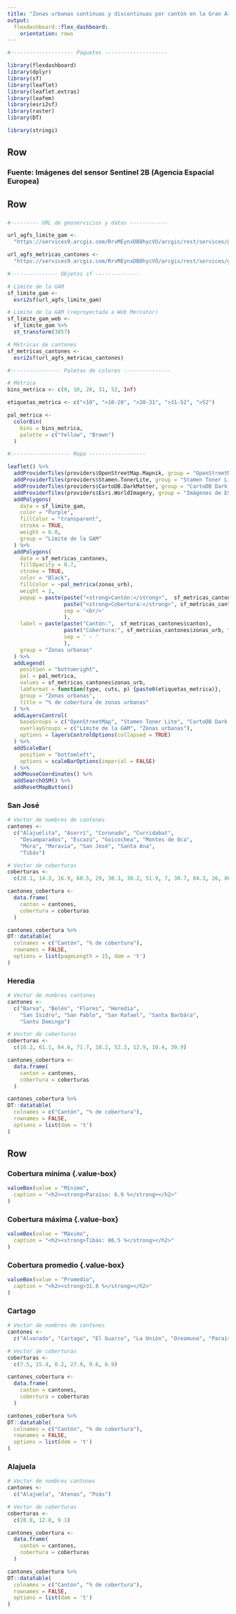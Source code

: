 ```yaml
---
title: "Zonas urbanas continuas y discontinuas por cantón en la Gran Área Metropolitana"
output: 
  flexdashboard::flex_dashboard:
    orientation: rows
---
```


```r
#-------------------- Paquetes --------------------

library(flexdashboard)
library(dplyr)
library(sf)
library(leaflet)
library(leaflet.extras)
library(leafem)
library(esri2sf)
library(raster)
library(DT)

library(stringi)

```


Row {data-height=10}
-----------------------------------------------------------------------
### **Fuente: Imágenes del sensor Sentinel 2B (Agencia Espacial Europea)**


Row {data-height=640}
-----------------------------------------------------------------------

### {data-width=600}
```r

#--------- URL de geoservicios y datos ------------

url_agfs_limite_gam <-
  "https://services9.arcgis.com/RrvMEynxDB8hycVO/arcgis/rest/services/gam_limite_gam/FeatureServer/0"

url_agfs_metricas_cantones <-
  "https://services9.arcgis.com/RrvMEynxDB8hycVO/arcgis/rest/services/gam_cantones_gam_metricas_se/FeatureServer/0"

#--------------- Objetos sf --------------

# Límite de la GAM
sf_limite_gam <- 
  esri2sf(url_agfs_limite_gam)

# Límite de la GAM (reproyectada a Web Mercator)
sf_limite_gam_web <- 
  sf_limite_gam %>%
  st_transform(3857)

# Métricas de cantones
sf_metricas_cantones <- 
  esri2sf(url_agfs_metricas_cantones)

#---------------- Paletas de colores ---------------

# Métrica
bins_metrica <- c(0, 10, 20, 31, 52, Inf)

etiquetas_metrica <- c("<10", ">10-20", ">20-31", ">31-52", ">52")

pal_metrica <- 
  colorBin(
    bins = bins_metrica,
    palette = c("Yellow", "Brown")
  )

```

```r

#------------------- Mapa ------------------

leaflet() %>%
  addProviderTiles(providers$OpenStreetMap.Mapnik, group = "OpenStreetMap") %>%
  addProviderTiles(providers$Stamen.TonerLite, group = "Stamen Toner Lite") %>%
  addProviderTiles(providers$CartoDB.DarkMatter, group = "CartoDB Dark Matter") %>%
  addProviderTiles(providers$Esri.WorldImagery, group = "Imágenes de ESRI") %>%
  addPolygons(
    data = sf_limite_gam,
    color = "Purple",
    fillColor = "transparent",
    stroke = TRUE,
    weight = 6.0,
    group = "Límite de la GAM"
  ) %>%
  addPolygons(
    data = sf_metricas_cantones,
    fillOpacity = 0.7,
    stroke = TRUE,
    color = "Black",
    fillColor = ~pal_metrica(zonas_urb),
    weight = 1,
    popup = paste(paste("<strong>Cantón:</strong>",  sf_metricas_cantones$canton), 
                  paste("<strong>Cobertura:</strong>", sf_metricas_cantones$zonas_urb, "%"), 
                  sep = '<br/>'
                  ),
    label = paste(paste("Cantón:",  sf_metricas_cantones$canton), 
                  paste("Cobertura:", sf_metricas_cantones$zonas_urb, "%"), 
                  sep = ' - '
                  ),
    group = "Zonas urbanas"
  ) %>%
  addLegend(
    position = "bottomright",
    pal = pal_metrica,
    values = sf_metricas_cantones$zonas_urb,
    labFormat = function(type, cuts, p) {paste0(etiquetas_metrica)},
    group = "Zonas urbanas",
    title = "% de cobertura de zonas urbanas"
  ) %>% 
  addLayersControl(
    baseGroups = c("OpenStreetMap", "Stamen Toner Lite", "CartoDB Dark Matter", "Imágenes de ESRI"),
    overlayGroups = c("Límite de la GAM", "Zonas urbanas"),
    options = layersControlOptions(collapsed = TRUE)    
  ) %>%  
  addScaleBar(
    position = "bottomleft",
    options = scaleBarOptions(imperial = FALSE)
  ) %>%
  addMouseCoordinates() %>%
  addSearchOSM() %>%
  addResetMapButton()
```

### San José {data-width=200}
```r

# Vector de nombres de cantones
cantones <- 
  c("Alajuelita", "Aserrí", "Coronado", "Curridabat",
    "Desamparados", "Escazú", "Goicochea", "Montes de Oca",
    "Mora", "Moravia", "San José", "Santa Ana",
    "Tibás")

# Vector de coberturas
coberturas <- 
  c(28.1, 14.3, 16.9, 68.5, 29, 38.3, 38.2, 51.9, 7, 30.7, 84.3, 26, 86.5)

cantones_cobertura <- 
  data.frame(
    canton = cantones, 
    cobertura = coberturas
  )

cantones_cobertura %>%
DT::datatable(
  colnames = c("Cantón", "% de cobertura"),
  rownames = FALSE,
  options = list(pageLength = 15, dom = 't')
)

```

### Heredia {data-width=200}
```r

# Vector de nombres cantones
cantones <- 
  c("Barva", "Belén", "Flores", "Heredia",
    "San Isidro", "San Pablo", "San Rafael", "Santa Barbára",
    "Santo Domingo")

# Vector de coberturas
coberturas <- 
  c(10.2, 61.1, 64.6, 71.7, 18.2, 52.3, 12.9, 10.4, 39.9)

cantones_cobertura <- 
  data.frame(
    canton = cantones, 
    cobertura = coberturas
  )

cantones_cobertura %>%
DT::datatable(
  colnames = c("Cantón", "% de cobertura"),
  rownames = FALSE,
  options = list(dom = 't')
)

```


Row {data-height=350}
-----------------------------------------------------------------------

### Cobertura mínima {.value-box} {data-width=200}
```r
valueBox(value = "Mínimo", 
  caption = "<h2><strong>Paraíso: 6.9 %</strong></h2>"
)
```

### Cobertura máxima {.value-box} {data-width=200}
```r
valueBox(value = "Máximo", 
  caption = "<h2><strong>Tibás: 86.5 %</strong></h2>"
)
```

### Cobertura promedio {.value-box} {data-width=200}
```r
valueBox(value = "Promedio", 
  caption = "<h2><strong>31.8 %</strong></h2>"
)
```

### Cartago {data-width=200}
```r

# Vector de nombres de cantones
cantones <- 
  c("Alvarado", "Cartago", "El Guarco", "La Unión", "Oreamuno", "Paraíso")

# Vector de coberturas
coberturas <- 
  c(7.5, 15.4, 8.2, 27.9, 9.6, 6.9)

cantones_cobertura <- 
  data.frame(
    canton = cantones, 
    cobertura = coberturas
  )

cantones_cobertura %>%
DT::datatable(
  colnames = c("Cantón", "% de cobertura"),
  rownames = FALSE,
  options = list(dom = 't')
)

```

### Alajuela {data-width=200}
```r

# Vector de nombres cantones
cantones <- 
  c("Alajuela", "Atenas", "Poás")

# Vector de coberturas
coberturas <- 
  c(28.8, 12.8, 9.1)

cantones_cobertura <- 
  data.frame(
    canton = cantones, 
    cobertura = coberturas
  )

cantones_cobertura %>%
DT::datatable(
  colnames = c("Cantón", "% de cobertura"),
  rownames = FALSE,
  options = list(dom = 't')
)

```